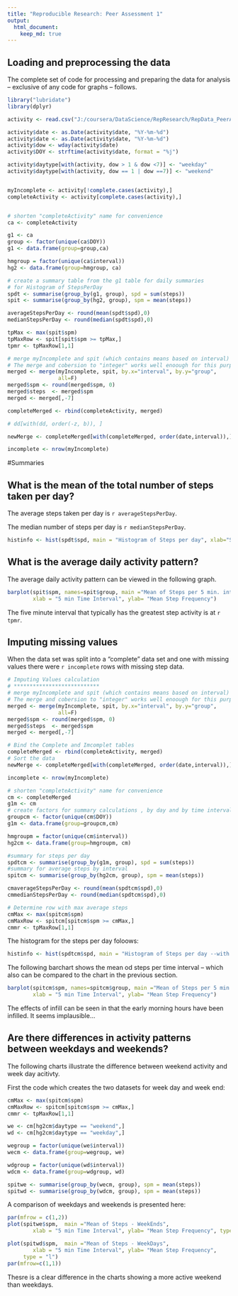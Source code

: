 ```yaml
---
title: "Reproducible Research: Peer Assessment 1"
output: 
  html_document:
    keep_md: true
---
```



## Loading and preprocessing the data

The complete set of code for processing and preparing the data for analysis -- exclusive of any code for graphs -- follows.


```r
library("lubridate")
library(dplyr)

activity <- read.csv("J:/coursera/DataScience/RepResearch/RepData_PeerAssessment1/activity.csv", stringsAsFactors=FALSE)

activity$date <- as.Date(activity$date, "%Y-%m-%d")
activity$date <- as.Date(activity$date, "%Y-%m-%d")
activity$dow <- wday(activity$date)
activity$DOY <- strftime(activity$date, format = "%j")

activity$daytype[with(activity, dow > 1 & dow <7)] <- "weekday" 
activity$daytype[with(activity, dow == 1 | dow ==7)] <- "weekend" 


myIncomplete <- activity[!complete.cases(activity),]
completeActivity <- activity[complete.cases(activity),]


# shorten "completeActivity" name for convenience
ca <- completeActivity

g1 <- ca
group <- factor(unique(ca$DOY))
g1 <- data.frame(group=group,ca)

hmgroup = factor(unique(ca$interval))
hg2 <- data.frame(group=hmgroup, ca)

# create a summary table from the g1 table for daily summaries
# for Histogram of StepsPerDay
spdt <- summarise(group_by(g1, group), spd = sum(steps))
spit <- summarise(group_by(hg2, group), spm = mean(steps))

averageStepsPerDay <- round(mean(spdt$spd),0)
medianStepsPerDay <- round(median(spdt$spd),0)

tpMax <- max(spit$spm)
tpMaxRow <- spit[spit$spm >= tpMax,]
tpmr <- tpMaxRow[1,1]

# merge myIncomplete and spit (which contains means based on interval)
# The merge and cobersion to "integer" works well enoough for this purpose
merged <- merge(myIncomplete, spit, by.x="interval", by.y="group", 
                all=F)
merged$spm <- round(merged$spm, 0)
merged$steps  <- merged$spm
merged <- merged[,-7]

completeMerged <- rbind(completeActivity, merged)

# dd[with(dd, order(-z, b)), ]

newMerge <- completeMerged[with(completeMerged, order(date,interval)),]

incomplete <- nrow(myIncomplete)


```


#Summaries

## What is the mean of the total number of steps taken per day?

The average steps taken per day is `r averageStepsPerDay`.

The median number of steps per day is `r medianStepsPerDay`.

```r
histinfo <- hist(spdt$spd, main = "Histogram of Steps per day", xlab="Steps per Day", breaks=10)

```


## What is the average daily activity pattern?

The average daily activity pattern  can be viewed in the following graph.


```r
barplot(spit$spm, names=spit$group, main ="Mean of Steps per 5 min. interval",
        xlab = "5 min Time Interval", ylab= "Mean Step Frequency")
```

The five minute interval that typically has the greatest step activity is at `r tpmr`.

## Imputing missing values

When the data set was split into a "complete" data set and one with missing values there were `r incomplete` rows with missing step data.
```r
# Imputing Values calculation
# ***************************
# merge myIncomplete and spit (which contains means based on interval)
# The merge and cobersion to "integer" works well enoough for this purpose
merged <- merge(myIncomplete, spit, by.x="interval", by.y="group", 
                all=F)
merged$spm <- round(merged$spm, 0)
merged$steps  <- merged$spm
merged <- merged[,-7]

# Bind the Complete and Imcomplet tables
completeMerged <- rbind(completeActivity, merged)
# Sort the data
newMerge <- completeMerged[with(completeMerged, order(date,interval)),]

incomplete <- nrow(myIncomplete)

# shorten "completeActivity" name for convenience
cm <- completeMerged
g1m <- cm
# create factors for summary calculations , by day and by time interval
groupcm <- factor(unique(cm$DOY))
g1m <- data.frame(group=groupcm,cm)

hmgroupm = factor(unique(cm$interval))
hg2cm <- data.frame(group=hmgroupm, cm)

#summary for steps per day
spdtcm <- summarise(group_by(g1m, group), spd = sum(steps))
#summary for average steps by interval
spitcm <- summarise(group_by(hg2cm, group), spm = mean(steps))

cmaverageStepsPerDay <- round(mean(spdtcm$spd),0)
cmmedianStepsPerDay <- round(median(spdtcm$spd),0)

# Determine row with max average steps
cmMax <- max(spitcm$spm)
cmMaxRow <- spitcm[spitcm$spm >= cmMax,]
cmmr <- tpMaxRow[1,1]


```

The histogram for the steps per day foloows:

```r

histinfo <- hist(spdtcm$spd, main = "Histogram of Steps per day --with Imputed Data",  xlab="Steps per Day", breaks=10)
```

The following barchart shows the mean od steps per time interval -- which also can be compared to the chart in the previous section.

```r

barplot(spitcm$spm, names=spitcm$group, main ="Mean of Steps per 5 min. interval",
        xlab = "5 min Time Interval", ylab= "Mean Step Frequency")

```

The effects of infill can be seen in that the early morning hours have been infilled. It seems implausible...




## Are there differences in activity patterns between weekdays and weekends?

The following charts illustrate the difference between weekend activity and week day acitivty.

First the code which creates the two datasets for week day and week end:

```r
cmMax <- max(spitcm$spm)
cmMaxRow <- spitcm[spitcm$spm >= cmMax,]
cmmr <- tpMaxRow[1,1]

we <- cm[hg2cm$daytype == "weekend",]
wd <- cm[hg2cm$daytype == "weekday",]

wegroup = factor(unique(we$interval))
wecm <- data.frame(group=wegroup, we)

wdgroup = factor(unique(wd$interval))
wdcm <- data.frame(group=wdgroup, wd)

spitwe <- summarise(group_by(wecm, group), spm = mean(steps))
spitwd <- summarise(group_by(wdcm, group), spm = mean(steps))

```
A comparison of weekdays and weekends is presented here:

```r
par(mfrow = c(1,2))
plot(spitwe$spm,  main ="Mean of Steps - WeekEnds",
        xlab = "5 min Time Interval", ylab= "Mean Step Frequency", type="l")

plot(spitwd$spm,  main ="Mean of Steps - WeekDays",
        xlab = "5 min Time Interval", ylab= "Mean Step Frequency",
     type = "l")
par(mfrow=c(1,1))

```


Thesre is a clear difference in the charts showing a more active weekend than weekdays.


